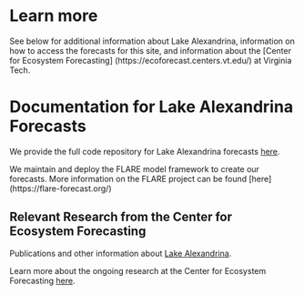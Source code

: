 # Learn more

See below for additional information about Lake Alexandrina, information on how to access the forecasts for this site, and information about the [Center for Ecosystem Forecasting] (https://ecoforecast.centers.vt.edu/) at Virginia Tech.

# Documentation for Lake Alexandrina Forecasts

We provide the full code repository for Lake Alexandrina forecasts [here](https://github.com/FLARE-forecast/ALEX-forecast-code).

We maintain and deploy the FLARE model framework to create our forecasts. More information on the FLARE project can be found [here] (https://flare-forecast.org/)

## Relevant Research from the Center for Ecosystem Forecasting

Publications and other information about [Lake Alexandrina](https://www.ltreb-reservoirs.org/products/#publications-forecasting-and-modeling).

Learn more about the ongoing research at the Center for Ecosystem Forecasting [here](https://ecoforecast.centers.vt.edu/research.html).
